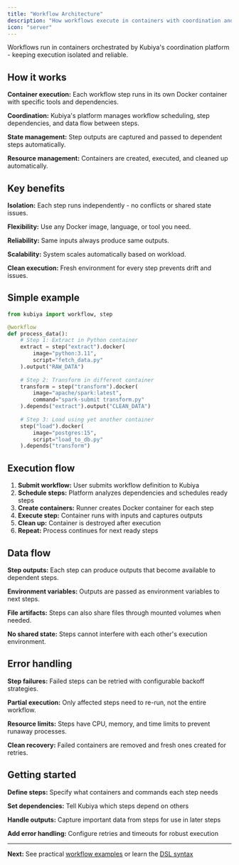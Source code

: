 ```yaml
---
title: "Workflow Architecture"
description: "How workflows execute in containers with coordination and state management"
icon: "server"
---
```


Workflows run in containers orchestrated by Kubiya's coordination platform - keeping execution isolated and reliable.

## How it works

**Container execution:** Each workflow step runs in its own Docker container with specific tools and dependencies.

**Coordination:** Kubiya's platform manages workflow scheduling, step dependencies, and data flow between steps.

**State management:** Step outputs are captured and passed to dependent steps automatically.

**Resource management:** Containers are created, executed, and cleaned up automatically.

## Key benefits

**Isolation:** Each step runs independently - no conflicts or shared state issues.

**Flexibility:** Use any Docker image, language, or tool you need.

**Reliability:** Same inputs always produce same outputs.

**Scalability:** System scales automatically based on workload.

**Clean execution:** Fresh environment for every step prevents drift and issues.

## Simple example

```python
from kubiya import workflow, step

@workflow
def process_data():
    # Step 1: Extract in Python container  
    extract = step("extract").docker(
        image="python:3.11",
        script="fetch_data.py"
    ).output("RAW_DATA")
    
    # Step 2: Transform in different container
    transform = step("transform").docker(
        image="apache/spark:latest", 
        command="spark-submit transform.py"
    ).depends("extract").output("CLEAN_DATA")
    
    # Step 3: Load using yet another container
    step("load").docker(
        image="postgres:15",
        script="load_to_db.py"
    ).depends("transform")
```

## Execution flow

1. **Submit workflow:** User submits workflow definition to Kubiya
2. **Schedule steps:** Platform analyzes dependencies and schedules ready steps  
3. **Create containers:** Runner creates Docker container for each step
4. **Execute step:** Container runs with inputs and captures outputs
5. **Clean up:** Container is destroyed after execution
6. **Repeat:** Process continues for next ready steps

## Data flow

**Step outputs:** Each step can produce outputs that become available to dependent steps.

**Environment variables:** Outputs are passed as environment variables to next steps.

**File artifacts:** Steps can also share files through mounted volumes when needed.

**No shared state:** Steps cannot interfere with each other's execution environment.

## Error handling

**Step failures:** Failed steps can be retried with configurable backoff strategies.

**Partial execution:** Only affected steps need to re-run, not the entire workflow.

**Resource limits:** Steps have CPU, memory, and time limits to prevent runaway processes.

**Clean recovery:** Failed containers are removed and fresh ones created for retries.

## Getting started

**Define steps:** Specify what containers and commands each step needs

**Set dependencies:** Tell Kubiya which steps depend on others  

**Handle outputs:** Capture important data from steps for use in later steps

**Add error handling:** Configure retries and timeouts for robust execution

---

**Next:** See practical [workflow examples](/workflows/examples) or learn the [DSL syntax](/workflows/dsl-reference)